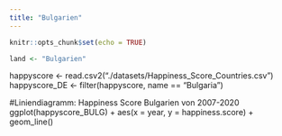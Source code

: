 ```yaml
---
title: "Bulgarien"
---
```


```r
knitr::opts_chunk$set(echo = TRUE)

land <- "Bulgarien"
```



happyscore <- read.csv2("./datasets/Happiness_Score_Countries.csv")
happyscore_DE <- filter(happyscore, name == "Bulgaria")

#Liniendiagramm: Happiness Score Bulgarien von 2007-2020
ggplot(happyscore_BULG) +
  aes(x = year, y = happiness.score) +
  geom_line()
